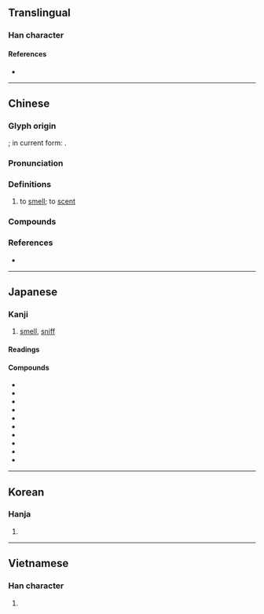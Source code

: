 {{also|口臭}}
{{character info}}
==Translingual==

===Han character===
{{Han char|rn=30|rad=口|as=10|sn=13|four=66034|canj=RHUK|ids=⿰口臭}}

====References====
* {{Han ref|kx=0201.360|dkj=04048|dj=0424.270|hdz=10668.120|uh=55C5|ud=21957|bh=B6E5|bd=46821}}

----

==Chinese==
{{zh-forms}}

===Glyph origin===
{{Han etym}}
{{Han simp|齅|f=鼻|t=口}}; in current form: {{Han compound|口|臭|ls=psc|c1=s|c2=p}}.

===Pronunciation===
{{zh-pron
|m=xiù
|c=cau3,hung3
|md=bê
|mn=hiù
|mn-t=hiun3
|w=2ho,2xieu
|mc=y
|oc=y
|cat=v
}}
{{attn|nan|Kaifang Cidian: hiu}}

===Definitions===
{{zh-hanzi}}

# to [[smell]]; to [[scent]]

===Compounds===
{{zh-der|嗅覺|嗅覺器}}

===References===
* {{R:yue:Hanzi}}

----

==Japanese==

===Kanji===
{{ja-kanji|grade=|rs=口10}}

# [[smell]], [[sniff]]

====Readings====
{{ja-readings
|goon=く
|kanon=きゅう<きう
|kun=か-ぐ
}}

====Compounds====
{{der-top|Compounds}}
* {{ja-r|嗅%覚|きゅう%かく}}
* {{ja-r|嗅球|きゅうきゅう}}
* {{ja-r|嗅%剤|きゅう%ざい}}
* {{ja-r|嗅%細胞|きゅう%さいぼう}}
* {{ja-r|嗅上皮|きゅうじょうひ}}
* {{ja-r|嗅神経|きゅうしんけい}}
* {{ja-r|嗅入%薬|きゅうにゅう%やく}}
* {{ja-r|嗅脳|きゅうのう}}
* {{ja-r|幻嗅|げんきゅう}}
* {{ja-r|焼嗅|やいかがし}}
{{der-bottom}}

----

==Korean==

===Hanja===
{{ko-hanja|hangeul=후}}

# {{rfdef|ko|sort=口10}}

----

==Vietnamese==

===Han character===
{{vi-hantu|[[khứu]]|rs=口10}}

# {{rfdef|vi|sort=口10}}